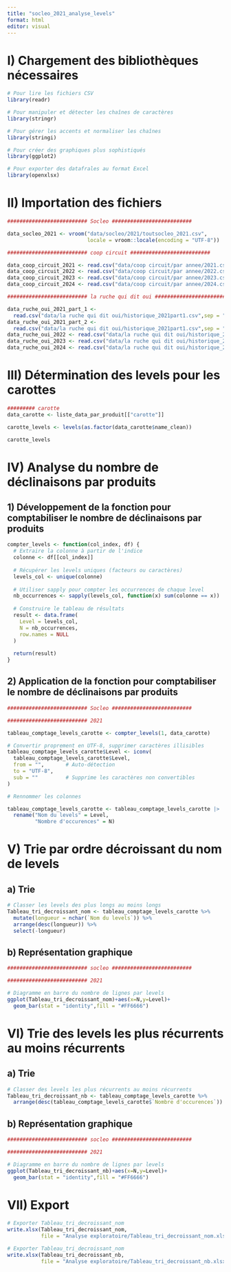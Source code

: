 ```yaml
---
title: "socleo_2021_analyse_levels"
format: html
editor: visual
---
```


# I) Chargement des bibliothèques nécessaires

```r

# Pour lire les fichiers CSV
library(readr)

# Pour manipuler et détecter les chaînes de caractères
library(stringr)

# Pour gérer les accents et normaliser les chaînes
library(stringi)

# Pour créer des graphiques plus sophistiqués
library(ggplot2)

# Pour exporter des datafrales au format Excel
library(openxlsx)

```

# II) Importation des fichiers

```r
########################## Socleo ########################## 

data_socleo_2021 <- vroom("data/socleo/2021/toutsocleo_2021.csv",
                          locale = vroom::locale(encoding = "UTF-8"))

########################## coop circuit ########################## 

data_coop_circuit_2021 <- read.csv("data/coop circuit/par annee/2021.csv",sep = ",")
data_coop_circuit_2022 <- read.csv("data/coop circuit/par annee/2022.csv",sep = ";")
data_coop_circuit_2023 <- read.csv("data/coop circuit/par annee/2023.csv",sep = ";")
data_coop_circuit_2024 <- read.csv("data/coop circuit/par annee/2024.csv",sep = ";")

########################## la ruche qui dit oui ########################## 

data_ruche_oui_2021_part_1 <- 
  read.csv("data/la ruche qui dit oui/historique_2021part1.csv",sep = ";")
data_ruche_oui_2021_part_2 <- 
  read.csv("data/la ruche qui dit oui/historique_2021part1.csv",sep = ";")
data_ruche_oui_2022 <- read.csv("data/la ruche qui dit oui/historique_2022.csv",sep = ";")
data_ruche_oui_2023 <- read.csv("data/la ruche qui dit oui/historique_2023.csv",sep = ";")
data_ruche_oui_2024 <- read.csv("data/la ruche qui dit oui/historique_2024.csv",sep = ";")
```

# III) Détermination des levels pour les carottes

```r
######### carotte
data_carotte <- liste_data_par_produit[["carotte"]]

carotte_levels <- levels(as.factor(data_carotte$name_clean))

carotte_levels

```


# IV) Analyse du nombre de déclinaisons par produits

## 1) Développement de la fonction pour comptabiliser le nombre de déclinaisons par produits

```r

compter_levels <- function(col_index, df) {
  # Extraire la colonne à partir de l'indice
  colonne <- df[[col_index]]
  
  # Récupérer les levels uniques (facteurs ou caractères)
  levels_col <- unique(colonne)
  
  # Utiliser sapply pour compter les occurrences de chaque level
  nb_occurrences <- sapply(levels_col, function(x) sum(colonne == x))
  
  # Construire le tableau de résultats
  result <- data.frame(
    Level = levels_col,
    N = nb_occurrences,
    row.names = NULL
  )
  
  return(result)
}


```

## 2) Application de la fonction pour comptabiliser le nombre de déclinaisons par produits

```r
########################## Socleo ########################## 

########################## 2021 

tableau_comptage_levels_carotte <- compter_levels(1, data_carotte)

```



```r
# Convertir proprement en UTF-8, supprimer caractères illisibles
tableau_comptage_levels_carotte$Level <- iconv(
  tableau_comptage_levels_carotte$Level,
  from = "",       # Auto-détection
  to = "UTF-8",
  sub = ""         # Supprime les caractères non convertibles
)

```

```r
# Rennommer les colonnes 

tableau_comptage_levels_carotte <- tableau_comptage_levels_carotte |> 
  rename("Nom du levels" = Level,
         "Nombre d'occurences" = N)
```


# V) Trie par ordre décroissant du nom de levels 

## a) Trie

```r
# Classer les levels des plus longs au moins longs
Tableau_tri_decroissant_nom <- tableau_comptage_levels_carotte %>%
  mutate(longueur = nchar(`Nom du levels`)) %>%
  arrange(desc(longueur)) %>%
  select(-longueur)

```

## b) Représentation graphique 

```r
########################## socleo ########################## 

########################## 2021

# Diagramme en barre du nombre de lignes par levels
ggplot(Tableau_tri_decroissant_nom)+aes(x=N,y=Level)+
  geom_bar(stat = "identity",fill = "#FF6666")
```

# VI) Trie des levels les plus récurrents au moins récurrents

## a) Trie

```r
# Classer des levels les plus récurrents au moins récurrents
Tableau_tri_decroissant_nb <- tableau_comptage_levels_carotte %>%
  arrange(desc(tableau_comptage_levels_carotte$`Nombre d'occurences`))

```

## b) Représentation graphique 

```r

########################## socleo ########################## 

########################## 2021

# Diagramme en barre du nombre de lignes par levels
ggplot(Tableau_tri_decroissant_nb)+aes(x=N,y=Level)+
  geom_bar(stat = "identity",fill = "#FF6666")
```

# VII) Export 

```r

# Exporter Tableau_tri_decroissant_nom
write.xlsx(Tableau_tri_decroissant_nom, 
           file = "Analyse exploratoire/Tableau_tri_decroissant_nom.xlsx")

# Exporter Tableau_tri_decroissant_nom
write.xlsx(Tableau_tri_decroissant_nb, 
           file = "Analyse exploratoire/Tableau_tri_decroissant_nb.xlsx")

```
